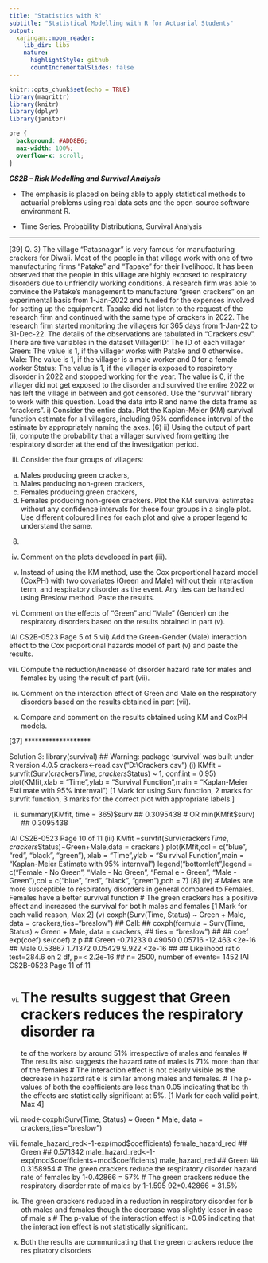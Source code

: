 ```yaml
---
title: "Statistics with R"
subtitle: "Statistical Modelling with R for Actuarial Students"
output:
  xaringan::moon_reader:
    lib_dir: libs
    nature:
      highlightStyle: github
      countIncrementalSlides: false
---
```


```r
knitr::opts_chunk$set(echo = TRUE)
library(magrittr)
library(knitr)
library(dplyr)
library(janitor)


```

```css
pre {
  background: #ADD8E6;
  max-width: 100%;
  overflow-x: scroll;
}
```

***CS2B – Risk Modelling and Survival Analysis ***


* The emphasis is placed on being able to apply statistical methods to actuarial problems using real data sets and the open-source software environment R. 

* Time Series. Probability Distributions, Survival Analysis

---

[39]
Q. 3)
The village “Patasnagar” is very famous for manufacturing crackers for Diwali. Most of the people in that village work with one of two manufacturing firms “Patake” and “Tapake” for their livelihood. It has been observed that the people in this village are highly exposed to respiratory disorders due to unfriendly working conditions. A research firm was able to convince the Patake’s management to manufacture “green crackers” on an experimental basis from 1-Jan-2022 and funded for the expenses involved for setting up the equipment. Tapake did not listen to the request of the research firm and continued with the same type of crackers in 2022. The research firm started monitoring the villagers for 365 days from 1-Jan-22 to 31-Dec-22. The details of the observations are tabulated in “Crackers.csv”.
There are five variables in the dataset
VillagerID: The ID of each villager
Green: The value is 1, if the villager works with Patake and 0 otherwise.
Male: The value is 1, if the villager is a male worker and 0 for a female worker
Status: The value is 1, if the villager is exposed to respiratory disorder in 2022 and stopped working for the year. The value is 0, if the villager did not get exposed to the disorder and survived the entire 2022 or has left the village in between and got censored.
Use the “survival” library to work with this question.
Load the data into R and name the data frame as “crackers”.
i) Consider the entire data. Plot the Kaplan-Meier (KM) survival function estimate for all villagers, including 95% confidence interval of the estimate by appropriately naming the axes.
(6)
ii) Using the output of part (i), compute the probability that a villager survived from getting the respiratory disorder at the end of the investigation period.

iii) Consider the four groups of villagers:
a) Males producing green crackers,
b) Males producing non-green crackers,
c) Females producing green crackers,
d) Females producing non-green crackers.
Plot the KM survival estimates without any confidence intervals for these four groups in a single plot. Use different coloured lines for each plot and give a proper legend to understand the same.
(8)
iv) Comment on the plots developed in part (iii).

v) Instead of using the KM method, use the Cox proportional hazard model (CoxPH) with two covariates (Green and Male) without their interaction term, and respiratory disorder as the event. Any ties can be handled using Breslow method. Paste the results.

vi) Comment on the effects of “Green” and “Male” (Gender) on the respiratory disorders based on the results obtained in part (v).

IAI CS2B-0523
Page 5 of 5
vii) Add the Green-Gender (Male) interaction effect to the Cox proportional hazards model of part (v) and paste the results.

viii) Compute the reduction/increase of disorder hazard rate for males and females by using the result of part (vii).

ix) Comment on the interaction effect of Green and Male on the respiratory disorders based on the results obtained in part (vii).

x) Compare and comment on the results obtained using KM and CoxPH models.

[37]
*******************


Solution 3:
library(survival)
## Warning: package 'survival' was built under R version 4.0.5
crackers<-read.csv("D:\\Crackers.csv")
(i)
KMfit = survfit(Surv(crackers$Time, crackers$Status) ~ 1, conf.int = 0.95)
plot(KMfit,xlab = "Time",ylab = "Survival Function",main = "Kaplan-Meier Esti
mate with 95% internval")
[1 Mark for using Surv function, 2 marks for survfit function, 3 marks for 
the correct plot with appropriate labels.]

(ii) summary(KMfit, time = 365)$surv
##  0.3095438
# OR
min(KMfit$surv)
##  0.3095438

IAI CS2B-0523
Page 10 of 11
(iii)
KMfit =survfit(Surv(crackers$Time,crackers$Status)~Green+Male,data = crackers
)
plot(KMfit,col = c("blue", "red", "black", "green"), xlab = "Time",ylab = "Su
rvival Function",main = "Kaplan-Meier Estimate with 95% internval")
legend("bottomleft",legend = c("Female - No Green", "Male - No Green", "Femal
e - Green", "Male - Green"),col = c("blue", "red", "black", "green"),pch = 7)
[8]
(iv) 
# Males are more susceptible to respiratory disorders in general compared to 
Females. Females have a better survival function
# The green crackers has a positive effect and increased the survival for bot
h males and females
 [1 Mark for each valid reason, Max 2]
(v) 
coxph(Surv(Time, Status) ~ Green + Male, data = crackers,ties="breslow")
## Call:
## coxph(formula = Surv(Time, Status) ~ Green + Male, data = crackers, 
## ties = "breslow")
## 
## coef exp(coef) se(coef) z p
## Green -0.71233 0.49050 0.05716 -12.463 <2e-16
## Male 0.53867 1.71372 0.05429 9.922 <2e-16
## 
## Likelihood ratio test=284.6 on 2 df, p=< 2.2e-16
## n= 2500, number of events= 1452
IAI CS2B-0523
Page 11 of 11

(vi)
# The results suggest that Green crackers reduces the respiratory disorder ra
te of the workers by around 51% irrespective of males and females
# The results also suggests the hazard rate of males is 71% more than that of 
the females
# The interaction effect is not clearly visible as the decrease in hazard rat
e is similar among males and females.
# The p-values of both the coefficients are less than 0.05 indicating that bo
th the effects are statistically significant at 5%.
[1 Mark for each valid point, Max 4]
(vii)
mod<-coxph(Surv(Time, Status) ~ Green * Male, data = crackers,ties="breslow")

(viii) 
female_hazard_red<-1-exp(mod$coefficients)
female_hazard_red
## Green 
## 0.571342
male_hazard_red<-1-exp(mod$coefficients+mod$coefficients)
male_hazard_red
## Green 
## 0.3158954
# The green crackers reduce the respiratory disorder hazard rate of females 
by 1-0.42866 = 57%
# The green crackers reduce the respiratory disorder rate of males by 1-1.595
92*0.42866 = 31.5%

(ix) The green crackers reduced in a reduction in respiratory disorder for b
oth males and females though the decrease was slightly lesser in case of male
s
# The p-value of the interaction effect is >0.05 indicating that the interact
ion effect is not statistically significant.

(x) Both the results are communicating that the green crackers reduce the res
piratory disorders

